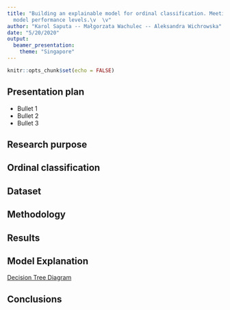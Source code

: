 ```yaml
---
title: "Building an explainable model for ordinal classification. Meeting black box
  model performance levels.\v  \v"
author: "Karol Saputa -- Małgorzata Wachulec -- Aleksandra Wichrowska"
date: "5/20/2020"
output:
  beamer_presentation:
    theme: "Singapore"
---
```


```r
knitr::opts_chunk$set(echo = FALSE)
```


## Presentation plan

- Bullet 1
- Bullet 2
- Bullet 3

## Research purpose


## Ordinal classification

## Dataset

## Methodology

## Results

## Model Explanation

[Decision Tree Diagram](model_expalanation.jpg)

## Conclusions


